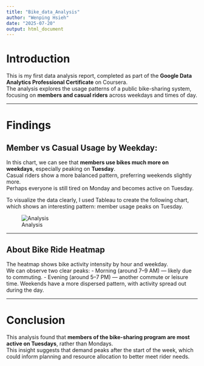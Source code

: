 ```yaml
---
title: "Bike_data_Analysis"
author: "Wenping Hsieh"
date: "2025-07-20"
output: html_document
---
```



# Introduction

This is my first data analysis report, completed as part of the **Google Data Analytics Professional Certificate** on Coursera.  
The analysis explores the usage patterns of a public bike-sharing system, focusing on **members and casual riders** across weekdays and times of day.

---

# Findings

## Member vs Casual Usage by Weekday:

In this chart, we can see that **members use bikes much more on weekdays**, especially peaking on **Tuesday**.  
Casual riders show a more balanced pattern, preferring weekends slightly more.  
Perhaps everyone is still tired on Monday and becomes active on Tuesday. 

To visualize the data clearly, I used Tableau to create the following chart, which shows an interesting pattern: member usage peaks on Tuesday.

![Analysis](tuesday.png)

---

## About Bike Ride Heatmap

The heatmap shows bike activity intensity by hour and weekday.  
We can observe two clear peaks:
- Morning (around 7–9 AM) — likely due to commuting.
- Evening (around 5–7 PM) — another commute or leisure time.
Weekends have a more dispersed pattern, with activity spread out during the day.

---

# Conclusion

This analysis found that **members of the bike-sharing program are most active on Tuesdays**, rather than Mondays.  
This insight suggests that demand peaks after the start of the week, which could inform planning and resource allocation to better meet rider needs.


